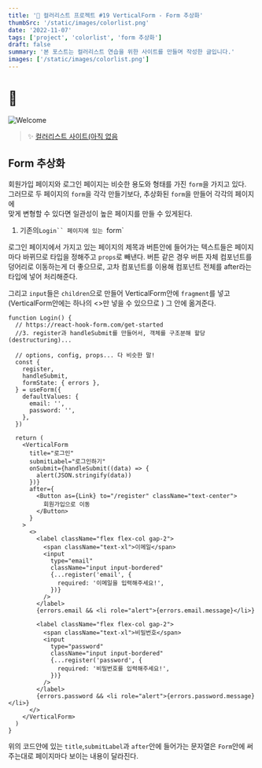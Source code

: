 ```yaml
---
title: '🎉 컬러리스트 프로젝트 #19 VerticalForm - Form 추상화'
thumbSrc: '/static/images/colorlist.png'
date: '2022-11-07'
tags: ['project', 'colorlist', 'form 추상화']
draft: false
summary: '본 포스트는 컬러리스트 연습을 위한 사이트를 만들며 작성한 글입니다.'
images: ['/static/images/colorlist.png']
---
```


# 📌

![Welcome](/static/images/colorlist.png)

> ✨ [컬러리스트 사이트(아직 없음](https://www.)

## Form 추상화

회원가입 페이지와 로그인 페이지는 비슷한 용도와 형태를 가진 `form`을 가지고 있다.<Br/>
그러므로 두 페이지의 `form`을 각각 만들기보다, 추상화된 `form`을 만들어 각각의 페이지에<br/>
맞게 변형할 수 있다면 일관성이 높은 페이지를 만들 수 있게된다.

1. 기존의` Login`` 페이지에 있는  `form`

로그인 페이지에서 가지고 있는 페이지의 제목과 버튼안에 들어가는 텍스트들은 페이지마다 바뀌므로
타입을 정해주고 `props`로 빼낸다. 버튼 같은 경우 버튼 자체 컴포넌트를 덩어리로 이동하는게 더 좋으므로,
고차 컴포넌트를 이용해 컴포넌트 전체를 after라는 타입에 넣어 처리해준다.

그리고 `input`들은 `children`으로 만들어 VerticalForm안에 `fragment`를 넣고
(VerticalForm안에는 하나의 <>만 넣을 수 있으므로 )
그 안에 옮겨준다.

```tsx
function Login() {
  // https://react-hook-form.com/get-started
  //3. register과 handleSubmit를 만들어서, 객체를 구조분해 할당(destructuring)...

  // options, config, props... 다 비슷한 말!
  const {
    register,
    handleSubmit,
    formState: { errors },
  } = useForm({
    defaultValues: {
      email: '',
      password: '',
    },
  })

  return (
    <VerticalForm
      title="로그인"
      submitLabel="로그인하기"
      onSubmit={handleSubmit((data) => {
        alert(JSON.stringify(data))
      })}
      after={
        <Button as={Link} to="/register" className="text-center">
          회원가입으로 이동
        </Button>
      }
    >
      <>
        <label className="flex flex-col gap-2">
          <span className="text-xl">이메일</span>
          <input
            type="email"
            className="input input-bordered"
            {...register('email', {
              required: '이메일을 입력해주세요!',
            })}
          />
        </label>
        {errors.email && <li role="alert">{errors.email.message}</li>}

        <label className="flex flex-col gap-2">
          <span className="text-xl">비밀번호</span>
          <input
            type="password"
            className="input input-bordered"
            {...register('password', {
              required: '비밀번호를 입력해주세요!',
            })}
          />
        </label>
        {errors.password && <li role="alert">{errors.password.message}</li>}
      </>
    </VerticalForm>
  )
}
```

위의 코드안에 있는 `title`,`submitLabel`과 `after`안에 들어가는 문자열은
`Form`안에 써주는대로 페이지마다 보이는 내용이 달라진다.
